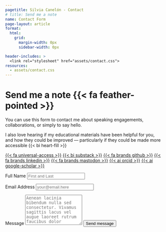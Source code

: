 ```yaml
---
pagetitle: Silvia Canelón - Contact
# title: Send me a note
name: Contact Form
page-layout: article
format: 
  html: 
    grid:
      margin-width: 0px
      sidebar-width: 0px

header-includes: >
  <link rel="stylesheet" href="assets/contact.css">
resources:
  - assets/contact.css
---
```


::: {.grid}

::: {.g-col-5 #note}

# Send me a note {{< fa feather-pointed >}}

You can use this form to contact me about speaking engagements, collaborations, or simply to say hello.

I also love hearing if my educational materials have been helpful for you, and how they could be improved &#8212; particularly if they could be made more accessible {{< bi heart-fill >}}

<a class="link-dark me-1" href="/accessibility.html" title="Accessibility commitment" target="_blank" rel="noopener">{{< fa universal-access >}}</a>
<a class="link-dark me-1" href="https://spcanelon.substack.com" title="Substack" target="_blank" rel="noopener">{{< bi substack >}}</a>
<a class="link-dark me-1" href="https://github.com/spcanelon" title="github" target="_blank" rel="noopener">{{< fa brands github >}}</a>
<a class="link-dark me-1" href="https://linkedin.com/in/spcanelon" title="LinkedIn" target="_blank" rel="noopener">{{< fa brands linkedin >}}</a>
<a class="link-dark me-1" href="https://hachyderm.io/@spcanelon" title="mastodon" target="_blank" rel="noopener">{{< fa brands mastodon >}}</a>
<a class="link-dark me-1" href="https://orcid.org/0000-0003-1709-1394" title="orcid" target="_blank" rel="noopener">{{< ai orcid >}}</a>
<a class="link-dark me-1" href="https://scholar.google.com/citations?user=GAzkvpcAAAAJ&hl=en&oi=ao" title="Google Scholar" target="_blank"rel="noopener">{{< ai google-scholar >}}</a>


:::
<!-- source: https://github.com/mccarthy-m-g/tidytales/blob/main/about/index.qmd#L24-L46 -->

::: {.g-col-1}
:::

::: {.g-col-6 #form}

<form action="https://formspree.io/f/mwkapgzw" method="POST" accept-charset="utf-8">


<label for="full-name">Full Name</label>
<input type="text" name="name" id="full-name" class="form-control" placeholder="First and Last" required>

<label for="email-address">Email Address</label>
<input type="email" name="_replyto" id="email-address" class="form-control" placeholder="your@email.here" required>

<label for="message">Message</label>
  <textarea rows="6" name="message" id="message" class="form-control" placeholder="Aenean lacinia bibendum nulla sed consectetur. Vivamus sagittis lacus vel augue laoreet rutrum faucibus dolor auctor. Donec ullamcorper nulla non metus auctor fringilla nullam quis risus." required></textarea>

<button type="submit" class="btn btn-primary mt-4">Send message</button>
</form>
:::

:::
<!-- end grid -->
